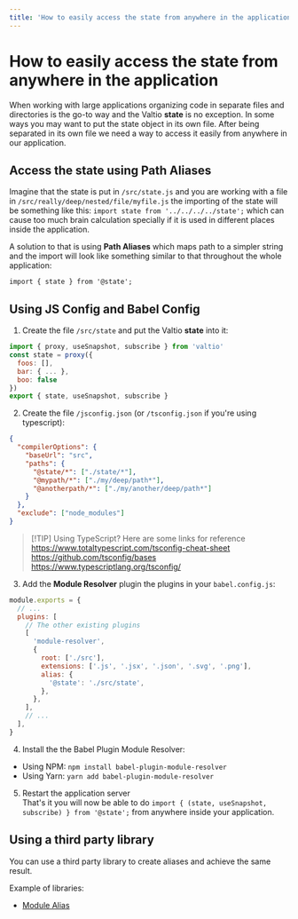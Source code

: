 ```yaml
---
title: 'How to easily access the state from anywhere in the application'
---
```


# How to easily access the state from anywhere in the application

When working with large applications organizing code in separate files and directories is the go-to way and the Valtio **state** is no exception. In some ways you may want to put the state object in its own file. After being separated in its own file we need a way to access it easily from anywhere in our application.

## Access the state using Path Aliases

Imagine that the state is put in `/src/state.js` and you are working with a file in `/src/really/deep/nested/file/myfile.js` the importing of the state will be something like this:
`import state from '../../../../state';` which can cause too much brain calculation specially if it is used in different places inside the application.

A solution to that is using **Path Aliases** which maps path to a simpler string and the import will look like something similar to that throughout the whole application:

`import { state } from '@state';`

## Using JS Config and Babel Config

1. Create the file `/src/state` and put the Valtio **state** into it:

```js
import { proxy, useSnapshot, subscribe } from 'valtio'
const state = proxy({
  foos: [],
  bar: { ... },
  boo: false
})
export { state, useSnapshot, subscribe }
```

2. Create the file `/jsconfig.json` (or `/tsconfig.json` if you're using typescript):

```json
{
  "compilerOptions": {
    "baseUrl": "src",
    "paths": {
      "@state/*": ["./state/*"],
      "@mypath/*": ["./my/deep/path*"],
      "@anotherpath/*": ["./my/another/deep/path*"]
    }
  },
  "exclude": ["node_modules"]
}
```

> [!TIP] Using TypeScript? Here are some links for reference
> https://www.totaltypescript.com/tsconfig-cheat-sheet<br />
> https://github.com/tsconfig/bases<br />
> https://www.typescriptlang.org/tsconfig/


3. Add the **Module Resolver** plugin the plugins in your `babel.config.js`:

```js
module.exports = {
  // ...
  plugins: [
    // The other existing plugins
    [
      'module-resolver',
      {
        root: ['./src'],
        extensions: ['.js', '.jsx', '.json', '.svg', '.png'],
        alias: {
          '@state': './src/state',
        },
      },
    ],
    // ...
  ],
}
```

4. Install the the Babel Plugin Module Resolver:

- Using NPM: `npm install babel-plugin-module-resolver`
- Using Yarn: `yarn add babel-plugin-module-resolver`

5. Restart the application server
   <br />
   That's it you will now be able to do `import {
     (state, useSnapshot, subscribe)
   } from '@state';` from anywhere inside your application.

## Using a third party library

You can use a third party library to create aliases and achieve the same result.

Example of libraries:

- [Module Alias](https://www.npmjs.com/package/module-alias)
